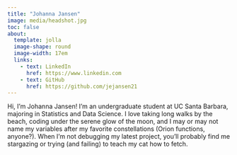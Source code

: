 ```yaml
---
title: "Johanna Jansen"
image: media/headshot.jpg
toc: false
about:
  template: jolla
  image-shape: round
  image-width: 17em
  links:
    - text: LinkedIn
      href: https://www.linkedin.com
    - text: GitHub
      href: https://github.com/jejansen21
---
```


Hi, I’m Johanna Jansen! I’m an undergraduate student at UC Santa Barbara, majoring in Statistics and Data Science. I love taking long walks by the beach, coding under the serene glow of the moon, and I may or may not name my variables after my favorite constellations (Orion functions, anyone?). When I’m not debugging my latest project, you’ll probably find me stargazing or trying (and failing) to teach my cat how to fetch.
